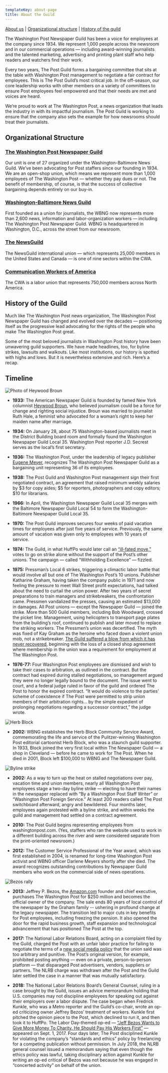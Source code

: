 ```yaml
---
templateKey: about-page
title: About the Guild
---
```


[About us](#about-us) | [Organizational structure](#organizational-structure) | [History of the guild](#history)

<a id="about-us"></a>

The Washington Post Newspaper Guild has been a voice for employees at the company since 1934. We represent 1,000 people across the newsroom and in our commercial operations — including award-winning journalists and the talented marketing, advertising and printing plant staff who help readers and watchers find their work.

Every two years, The Post Guild forms a bargaining committee that sits at the table with Washington Post management to negotiate a fair contract for employees. This is The Post Guild’s most critical job. In the off-season, our core leadership works with other members on a variety of committees to ensure Post employees feel empowered and that their needs are met and voices are heard.

We’re proud to work at The Washington Post, a news organization that leads the industry in with its impactful journalism. The Post Guild is working to ensure that the company also sets the example for how newsrooms should treat their journalists.

<a id="organizational-structure"></a>

## Organizational Structure

### [The Washington Post Newspaper Guild](http://www.postguild.org/)

Our unit is one of 27 organized under the Washington-Baltimore News Guild. We’ve been advocating for Post staffers since our founding in 1934. We are an open-shop union, which means we represent more than 1,000 employees of The Washington Post — whether they pay dues or not. The benefit of membership, of course, is that the success of collective bargaining depends entirely on our buy-in.

### [Washington-Baltimore News Guild](http://www.wbng.org/)

First founded as a union for journalists, the WBNG now represents more than 2,600 news, information and labor-organization workers — including The Washington Post Newspaper Guild. WBNG is headquartered in Washington, D.C., across the street from our newsroom.

### [The NewsGuild](http://www.newsguild.org/mediaguild3/)

The NewsGuild international union — which represents 25,000 members in the United States and Canada — is one of nine sectors within the CWA.

### [Communication Workers of America](https://cwa-union.org/)

The CWA is a labor union that represents 750,000 members across North America.

<a id="history"></a>

## History of the Guild

Much like The Washington Post news organization, The Washington Post Newspaper Guild has changed and evolved over the decades — positioning itself as the progressive lead advocating for the rights of the people who make The Washington Post great.

Some of the most beloved journalists in Washington Post history have been unwavering guild supporters. We have made headlines, too, for byline strikes, lawsuits and walkouts. Like most institutions, our history is spotted with highs and lows. But it is nevertheless extensive and rich. Here’s a recap.

## Timeline

![Photo of Heywood Broun](./img/photos/heywood-broun-1.jpg "Heywood Broun")

- **1933:** The American Newspaper Guild is founded by famed New York columnist [Heywood Broun](https://en.wikipedia.org/wiki/Heywood_Broun), who believed journalism could be a force for change and righting social injustice. Broun was married to journalist Ruth Hale, a feminist who advocated for a woman’s right to keep her maiden name after marriage.

- **1934:** On January 28, about 75 Washington-based journalists meet in the District Building board room and formally found the Washington Newspaper Guild Local 35. Washington Post reporter J.D. Secrest serves as the local’s first secretary.

- **1936:** The Washington Post, under the leadership of legacy publisher [Eugene Meyer](<https://en.wikipedia.org/wiki/Eugene_Meyer_(financier)>), recognizes The Washington Post Newspaper Guild as a bargaining unit representing 36 of its employees.

- **1938:** The Post Guild and Washington Post management sign their first negotiated contract, an agreement that raised minimum weekly salaries by $3 for copy aides; $5 for reporters, photographers and copy editors; $10 for librarians.

- **1966:** In April, the Washington Newspaper Guild Local 35 merges with the Baltimore Newspaper Guild Local 54 to form the Washington-Baltimore Newspaper Guild Local 35.

- **1970:** The Post Guild improves secures four weeks of paid vacation times for employees after just five years of service. Previously, the same amount of vacation was given only to employees with 10 years of service.

- **1974:** The Guild, in what HuffPo would later call an [“ill-fated move,”](https://www.huffpost.com/entry/wash-post-busted-pressmens-union-in-1975-strike-why_b_599eed71e4b0cb7715bfd3b2) votes to go on strike alone without the support of the Post’s other unions. The campaign — called “Withholding Excellence” — fizzled.

- **1975:** Pressman’s Local 6 strikes, triggering a climactic labor battle that would involve all but one of The Washington Post’s 10 unions. Publisher Katharine Graham, having taken the company public in 1971 and now feeling the pressure to meet Wall Street profit expectations, had talked about the need to curtail the union power. After two years of secret preparations to train managers and strikebreakers, the confrontation came. Pressmen vandalized the presses, causing an estimated $13,000 in damages. All Post unions — except the Newspaper Guild — joined the strike. More than 500 Guild members, including Bob Woodward, crossed the picket line. Management, using helicopters to transport page plates from the building’s roof, continued to publish and later moved to replace the striking workers. The Pressmen’s union was decertified. The myth was fixed of Kay Graham as the heroine who faced down a violent union mob, not a strikebreaker. [The Guild suffered a blow from which it has never recovered](https://www.nytimes.com/1976/02/29/archives/chastened-unions-lick-their-wounds-as-last-holdouts-in-20week.html), beginning with the loss of a closed shop agreement where membership in the union was a requirement for employment at The Washington Post.

- **1976-77:** Four Washington Post employees are dismissed and wish to take their cases to arbitration, as outlined in the contract. But the contract had expired during stalled negotiations, so management argued they were no longer legally bound to the document. The issue went to court, and a federal judge ruled in favor of the guild and ordered The Post to honor the expired contract. “It would do violence to the parties' scheme of coexistence if The Post were permitted to strip union members of their arbitration rights... by the simple expedient of prolonging negotiations regarding a successor contract,” the judge wrote.

![Herb Block](./img/photos/herb-block.jpg "Herb Block")

- **2002:** WBNG establishes the Herb Block Community Service Award, commemorating the life and service of the Pulitzer-winning Washington Post editorial cartoonist Herb Block, who was a staunch guild supporter. In 1933, Block joined the very first local within The Newspaper Guild — a shop in Cleveland — before he came to work for The Post. When he died in 2001, Block left $100,000 to WBNG and The Newspaper Guild.

![Byline strike](./img/photos/byline-strike-kickoff-2002.jpg "Kickoff of the 2002 byline strike.")

- **2002:** As a way to turn up the heat on stalled negotiations over pay, vacation time and union members, nearly all Washington Post employees stage a two-day byline strike — electing to have their names in the newspaper replaced with “By a Washington Post Staff Writer” or “Washington Post Foreign Service.” At least 200 readers called The Post switchboard afterward, angry and bewildered. Four months later, employees again protested with a byline strike, and within weeks the guild and management had settled on a contract agreement.

- **2010:** The Post Guild begins representing employees from washingtonpost.com. (Yes, staffers who ran the website used to work in a different building across the river and were considered separate from the print-oriented newsroom.)

- **2012:** The Customer Service Professional of the Year award, which was first established in 2004, is renamed for long-time Washington Post activist and WBNG officer Darlene Meyers shortly after she died. The award recognizes outstanding contributions by Newspaper Guild members who work on the commercial side of news operations.

![Bezos rally](./img/photos/bezos-rally-3.jpg "Rally after Bezos bought The Post in 2013 protesting changes to severance pay.")

- **2013:** Jeffrey P. Bezos, the [Amazon.com](https://www.amazon.com) founder and chief executive, purchases The Washington Post for $250 million and becomes the official owner of the company. The sale ends 80 years of local control of the newspaper by the Graham family -- ushering in profound change at the legacy newspaper. The transition led to major cuts in key benefits for Post employees, including freezing the pension. It also opened the door for the rapid business growth, staff expansion and technological advancement that has positioned The Post at the top.

- **2017:** The National Labor Relations Board, acting on a complaint filed by the Guild, charged the Post with an unfair labor practice for failing to negotiate the terms of a [new social media policy](https://www.washingtonian.com/2017/06/27/the-washington-post-social-media-policy/) that the union said was too arbitrary and punitive. The Post’s original version, for example, prohibited posting anything — even on a private, person-to-person platform — that disparaged Post advertisers, vendors, suppliers or partners. The NLRB charge was withdrawn after the Post and the Guild later settled the case in a manner that was mutually satisfactory.

- **2018:** The National Labor Relations Board’s General Counsel, ruling in a case brought by the Guild, issues an advice memorandum holding that U.S. companies may not discipline employees for speaking out against their employers over a labor dispute. The case began when Fredrick Kunkle, who was a Metro reporter and the Guild’s co-chair, wrote an op-ed criticizing owner Jeffrey Bezos’ treatment of workers. Kunkle first pitched the opinion piece to the Post, which declined to run it, and then took it to HuffPo. The Labor Day-themed op-ed — [“Jeff Bezos Wants to Give More Money To Charity. He Should Pay His Workers First”](https://www.huffpost.com/entry/jeff-bezos-workers_n_59a7220fe4b07e81d354e6e3) — appeared on Sept. 1, 2017. Four days later, The Post disciplined Kunkle for violating the company’s “standards and ethics” policy by freelancing for a competing publication without permission. In July 2018, the NLRB general counsel issued a memorandum saying that even though the ethics policy was lawful, taking disciplinary action against Kunkle for writing an op-ed critical of Bezos was not because he was engaged in “concerted activity” on behalf of the union.

